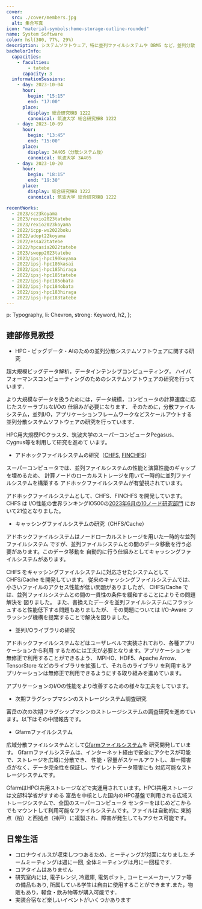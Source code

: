 ```yaml
---
cover:
  src: ./cover/members.jpg
  alt: 集合写真
icon: "material-symbols:home-storage-outline-rounded"
name: System Software
color: hsl(300, 77%, 29%)
description: システムソフトウェア，特に並列ファイルシステムや DBMS など，並列分散システムに関わる基盤ソフトウェアの研究を行っています
bachelorInfo:
  capacities:
    - faculties:
        - tatebe
      capacity: 3
  informationSessions:
    - day: 2023-10-04
      hour:
        begin: "15:15"
        end: "17:00"
      place:
        display: 総合研究棟B 1222
        canonical: 筑波大学 総合研究棟B 1222
    - day: 2023-10-09
      hour:
        begin: "13:45"
        end: "15:00"
      place:
        display: 3A405（分散システム後）
        canonical: 筑波大学 3A405
    - day: 2023-10-20
      hour:
        begin: "18:15"
        end: "19:30"
      place:
        display: 総合研究棟B 1222
        canonical: 筑波大学 総合研究棟B 1222

recentWorks:
  - 2023/sc23koyama
  - 2023/rexio2023tatebe
  - 2023/rexio2023koyama
  - 2022/icpp-ws2022boku
  - 2022/adopt22koyama
  - 2022/essa22tatebe
  - 2022/hpcasia2022tatebe
  - 2023/swopp2023tatebe
  - 2023/ipsj-hpc190koyama
  - 2022/ipsj-hpc186kasai
  - 2022/ipsj-hpc185hiraga
  - 2022/ipsj-hpc185tatebe
  - 2022/ipsj-hpc185obata
  - 2022/ipsj-hpc184obata
  - 2022/ipsj-hpc183hiraga
  - 2022/ipsj-hpc183tatebe
---
```



  p: Typography,
  li: Chevron,
  strong: Keyword,
  h2,
};

## 建部修見教授

- HPC・ビッグデータ・AIのための並列分散システムソフトウェアに関する研究

超大規模ビッグデータ解析，データインテンシブコンピューティング，
ハイパフォーマンスコンピューティングのためのシステムソフトウェアの研究を行っています．

より大規模なデータを扱うためには，データ規模，コンピュータの計算速度に応じたスケーラブルなI/Oの
仕組みが必要になります．
そのために，分散ファイルシステム，並列I/O，アプリケーションフレームワークなどスケールアウトする
並列分散システムソフトウェアの研究を行っています．

HPC用大規模PCクラスタ、筑波大学のスーパーコンピュータPegasus、Cygnus等を利用して研究を進めて
います。

- アドホックファイルシステムの研究（[CHFS](https://github.com/otatebe/chfs),
[FINCHFS](https://github.com/tsukuba-hpcs/finchfs)）

スーパーコンピュータでは、並列ファイルシステムの性能と演算性能のギャップを埋めるため、
計算ノードのローカルストレージを用いて一時的に並列ファイルシステムを構築する
アドホックファイルシステムが有望視されています。

アドホックファイルシステムとして、CHFS、FINCHFS を開発しています。CHFS は
I/O性能の世界ランキングIO500の[2023年6月の10ノード研究部門](https://io500.org/list/isc23/ten)
において21位となりました。
<Youtube
  src="https://www.youtube.com/embed/K6sO66kAkJ8"
  title="CHFS: Parallel Consistent Hashing File System for Node-local Persistent Memory"
/>

- キャッシングファイルシステムの研究（CHFS/Cache）

アドホックファイルシステムはノードローカルストレージを用いた一時的な並列ファイルシステム
ですが、並列ファイルシステムとの間のデータ移動を行う必要があります。このデータ移動を
自動的に行う仕組みとしてキャッシングファイルシステムがあります。

CHFS をキャッシングファイルシステムに対応させたシステムとして CHFS/Cache を開発しています。
従来のキャッシングファイルシステムでは、小さいファイルのアクセス性能が低い問題がありましたが、
CHFS/Cache では、並列ファイルシステムとの間の一貫性の条件を緩和することによりその問題解決を
図りました。
<Youtube
  src="https://www.youtube.com/embed/cHJ78vycAms"
  title="Caching Support for CHFS Node-local Persistent Memory File System"
/>
また、書換えたデータを並列ファイルシステムにフラッシュすると性能低下する問題もありましたが、
その問題については I/O-Aware フラッシング機構を提案することで解決を図りました。

- 並列I/Oライブラリの研究

アドホックファイルシステムなどはユーザレベルで実装されており、各種アプリケーションから利用
するためには工夫が必要となります。アプリケーションを無修正で利用することができるよう、
MPI-IO、HDF5、Apache Arrow、TensorStore などのライブラリを拡張して、それらのライブラリ
を利用するアプリケーションは無修正で利用できるようにする取り組みを進めています。

アプリケーションのI/Oの性能をより改善するための様々な工夫をしています。

- 次期フラグシップマシンのストレージシステム調査研究

富岳の次の次期フラグシップマシンのストレージシステムの調査研究を進めています。以下はその中間報告です。
<Youtube
  src="https://www.youtube.com/embed/W2AUqhQJ8uk"
  title="次期フラグシップマシンのストレージシステム調査研究の中間報告"
/>

- Gfarmファイルシステム

広域分散ファイルシステムとして[Gfarmファイルシステム](http://oss-tsukuba.org/software/gfarm)を
研究開発しています。
Gfarmファイルシステムは、インターネット経由で安全にアクセスが可能で、ストレージを広域に分散でき、
性能・容量がスケールアウトし、単一障害点がなく、データ完全性を保証し、サイレントデータ障害にも
対応可能なストレージシステムです。

GfarmはHPCI共用ストレージなどで実運用されています。HPCI共用ストレージは文部科学省がすすめる
富岳を中核とした国内のHPC基盤で利用される広域ストレージシステムで、全国のスーパーコンピュータ
センターをはじめどこからでもマウントして利用可能なファイルシステムです。ファイルは自動的に
東拠点（柏）と西拠点（神戸）に複製され、障害が発生してもアクセス可能です。
<Youtube
  src="https://www.youtube.com/embed/dvFO3XhU0tU"
  title="Gfarmファイルシステムの最新機能"
/>

## 日常生活

- コロナウイルスが収束しつつあるため、ミーティングが対面になりました.チームミーティングは週に一回, 全体ミーティングは月に一回程です.
- コアタイムはありません
- 研究室内には, 電子レンジ, 冷蔵庫, 電気ポット, コーヒーメーカー,ソファ等の備品もあり, 所属している学生は自由に使用することができます.また，物販もあり，軽食・飲み物等が購入可能です．
- 実装合宿など楽しいイベントがいくつかあります

